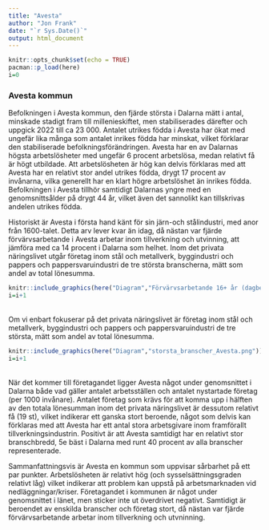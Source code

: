 ```yaml
---
title: "Avesta"
author: "Jon Frank"
date: "`r Sys.Date()`"
output: html_document
---
```


```r
knitr::opts_chunk$set(echo = TRUE)
pacman::p_load(here)
i=0
```

### Avesta kommun
Befolkningen i Avesta kommun, den fjärde största i Dalarna mätt i antal, minskade stadigt fram till millenieskiftet, men stabiliserades därefter och uppgick 2022 till ca 23 000. Antalet utrikes födda i Avesta har ökat med ungefär lika många som antalet inrikes födda har minskat, vilket förklarar den stabiliserade befolkningsförändringen. Avesta har en av Dalarnas högsta arbetslösheter med ungefär 6 procent arbetslösa, medan relativt få är högt utbildade. Att arbetslösheten är hög kan delvis förklaras med att Avesta har en relativt stor andel utrikes födda, drygt 17 procent av invånarna, vilka generellt har en klart högre arbetslöshet än inrikes födda.  Befolkningen i Avesta tillhör samtidigt Dalarnas yngre med en genomsnittsålder på drygt 44 år, vilket även det sannolikt kan tillskrivas andelen utrikes födda.

Historiskt är Avesta i första hand känt för sin järn-och stålindustri, med anor från 1600-talet. Detta arv lever kvar än idag, då nästan var fjärde förvärvsarbetande i Avesta arbetar inom tillverkning och utvinning, att jämföra med ca 14 procent i Dalarna som helhet. Inom det privata näringslivet utgår företag inom stål och metallverk, byggindustri och pappers och pappersvaruindustri de tre största branscherna, mätt som andel av total lönesumma.
<br>
```r
knitr::include_graphics(here("Diagram","Förvärvsarbetande 16+ år (dagbef)andel_per_bransch _Avesta.png"))
i=i+1
```
<br>
Om vi enbart fokuserar på det privata näringslivet är företag inom stål och metallverk, byggindustri och pappers och pappersvaruindustri de tre största, mätt som andel av total lönesumma.
<br>
```r
knitr::include_graphics(here("Diagram","storsta_branscher_Avesta.png"))
i=i+1
```
<br>
När det kommer till företagandet ligger Avesta något under genomsnittet i Dalarna både vad gäller antalet arbetsställen och antalet nystartade företag (per 1000 invånare). Antalet företag som krävs för att komma upp i hälften av den totala lönesumman inom det privata näringslivet är dessutom relativt få (19 st), vilket indikerar ett ganska stort beroende, något som delvis kan förklaras med att Avesta har ett antal stora arbetsgivare inom framförallt tillverkningsindustrin. Positivt är att Avesta samtidigt har en relativt stor branschbredd, 5e bäst i Dalarna med runt 40 procent av alla branscher representerade.

Sammanfattningsvis är Avesta en kommun som uppvisar sårbarhet på ett par punkter. Arbetslösheten är relativt hög (och sysselsättningsgraden relativt låg) vilket indikerar att problem kan uppstå på arbetsmarknaden vid nedläggningar/kriser. Företagandet i kommunen är något under genomsnittet i länet, men sticker inte ut överdrivet negativt. Samtidigt är beroendet av enskilda branscher och företag stort, då nästan var fjärde förvärvsarbetande arbetar inom tillverkning och utvninning.


